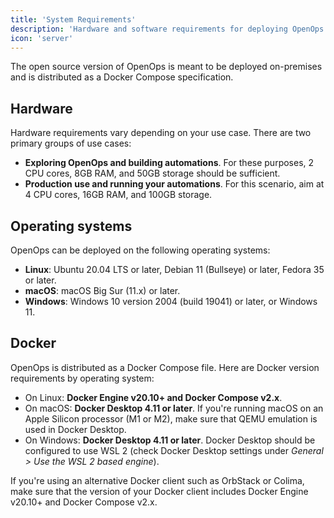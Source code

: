 ```yaml
---
title: 'System Requirements'
description: 'Hardware and software requirements for deploying OpenOps on-premises.'
icon: 'server'
---
```


The open source version of OpenOps is meant to be deployed on-premises and is distributed as a Docker Compose specification.

## Hardware

Hardware requirements vary depending on your use case. There are two primary groups of use cases:
* **Exploring OpenOps and building automations**. For these purposes, 2 CPU cores, 8GB RAM, and 50GB storage should be sufficient.
* **Production use and running your automations**. For this scenario, aim at 4 CPU cores, 16GB RAM, and 100GB storage.

## Operating systems

OpenOps can be deployed on the following operating systems:
* **Linux**: Ubuntu 20.04 LTS or later, Debian 11 (Bullseye) or later, Fedora 35 or later.
* **macOS**: macOS Big Sur (11.x) or later.
* **Windows**: Windows 10 version 2004 (build 19041) or later, or Windows 11.

## Docker

OpenOps is distributed as a Docker Compose file. Here are Docker version requirements by operating system:
* On Linux: **Docker Engine v20.10+ and Docker Compose v2.x**.
* On macOS: **Docker Desktop 4.11 or later**. If you're running macOS on an Apple Silicon processor (M1 or M2), make sure that QEMU emulation is used in Docker Desktop.
* On Windows: **Docker Desktop 4.11 or later**. Docker Desktop should be configured to use WSL 2 (check Docker Desktop settings under *General > Use the WSL 2 based engine*).

If you're using an alternative Docker client such as OrbStack or Colima, make sure that the version of your Docker client includes Docker Engine v20.10+ and Docker Compose v2.x.
